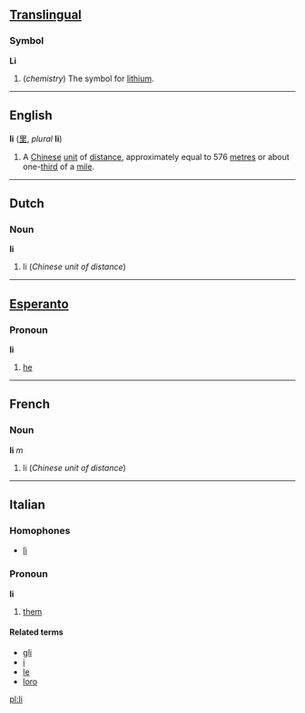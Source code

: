 ==[[Translingual]]==
===Symbol===
'''Li'''

#(''chemistry'') The symbol for [[lithium]].

----
==English==
'''li''' ([[里]], ''plural'' '''li''') <!--sic-->

#A [[Chinese]] [[unit]] of [[distance]], approximately equal to 576 [[metre]]s or about one-[[third]] of a [[mile]].

----

==Dutch==
===Noun===
'''li'''

#li (''Chinese unit of distance'')

----
==[[Esperanto]]==
===Pronoun===
'''li'''

#[[he]]

----
==French==
===Noun===
'''li''' ''m''

#li (''Chinese unit of distance'')

----
==Italian==
===Homophones===
*[[lì]]

===Pronoun===
'''li'''

#[[them]]

====Related terms====
*[[gli]]
*[[i#Italian|i]]
*[[le#Italian|le]]
*[[loro]]

[[pl:li]]